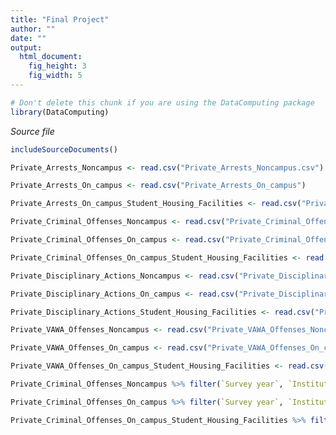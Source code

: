 ---
title: "Final Project"
author: ""
date: ""
output: 
  html_document:
    fig_height: 3
    fig_width: 5
---
<!-- Don't edit in between this line and the one below -->
```{r include=FALSE}
# Don't delete this chunk if you are using the DataComputing package
library(DataComputing)
```
*Source file* 
```{r, results='asis', echo=FALSE}
includeSourceDocuments()
```
<!-- Don't edit the material above this line -->

```{r}
Private_Arrests_Noncampus <- read.csv("Private_Arrests_Noncampus.csv")

Private_Arrests_On_campus <- read.csv("Private_Arrests_On_campus")

Private_Arrests_On_campus_Student_Housing_Facilities <- read.csv("Private_Arrests_On_campus_Student_Housing_Facilities")

Private_Criminal_Offenses_Noncampus <- read.csv("Private_Criminal_Offenses_Noncampus")

Private_Criminal_Offenses_On_campus <- read.csv("Private_Criminal_Offenses_On_campus")

Private_Criminal_Offenses_On_campus_Student_Housing_Facilities <- read.csv("Private_Criminal_Offenses_On_campus_Student_Housing_Facilities")

Private_Disciplinary_Actions_Noncampus <- read.csv("Private_Disciplinary_Actions_Noncampus")

Private_Disciplinary_Actions_On_campus <- read.csv("Private_Disciplinary_Actions_On_campus")

Private_Disciplinary_Actions_Student_Housing_Facilities <- read.csv("Private_Disciplinary_Actions_Student_Housing_Facilities")

Private_VAWA_Offenses_Noncampus <- read.csv("Private_VAWA_Offenses_Noncampus")

Private_VAWA_Offenses_On_campus <- read.csv("Private_VAWA_Offenses_On_campus.csv")

Private_VAWA_Offenses_On_campus_Student_Housing_Facilities <- read.csv("Private_NUC_VAWA_Offenses_On_campus_Student_Housing_Facilities.csv")
```

```{r}
Private_Criminal_Offenses_Noncampus %>% filter(`Survey year`, `Institution name`, `Sex offenses - Forcible`, Robbery, `Aggravated assault`, Burglary, `Motor vehicle theft`, Arson)

Private_Criminal_Offenses_On_campus %>% filter(`Survey year`, `Institution name`, `Sex offenses - Forcible`, Robbery, `Aggravated assault`, Burglary, `Motor vehicle theft`, Arson)

Private_Criminal_Offenses_On_campus_Student_Housing_Facilities %>% filter(`Survey year`, `Institution name`, `Sex offenses - Forcible`, Robbery, `Aggravated assault`, Burglary, `Motor vehicle theft`, Arson)
```
